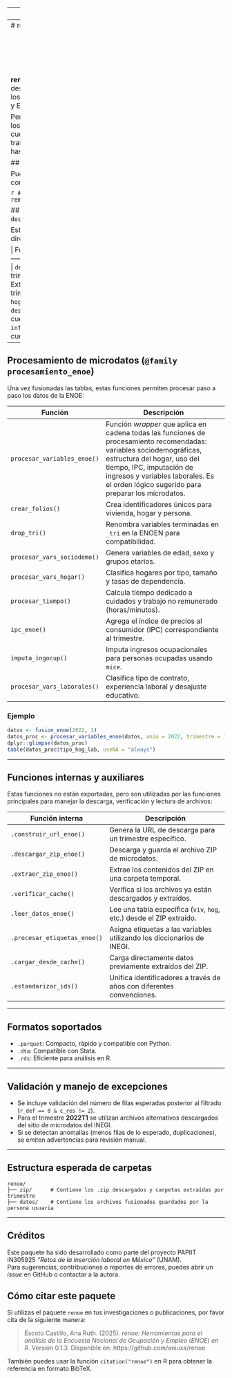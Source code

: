 
---
output: github_document
---
# renoe <img src="man/figures/logo.png" align="right" height="120" />

**renoe** es un paquete en desarrollo para facilitar la descarga, carga, fusión, procesamiento y análisis de los microdatos de la Encuesta Nacional de Ocupación y Empleo (ENOE) del INEGI.

Permite trabajar de forma reproducible y eficiente con los datos de los distintos trimestres y formatos de cuestionario (básico o ampliado), siguiendo un flujo de trabajo estructurado que abarca desde la descarga hasta el procesamiento avanzado de variables.

## Instalación

Puedes instalar la versión en desarrollo desde GitHub con:

```r
# install.packages("remotes")
remotes::install_github("aniuxa/renoe")
```

## Descarga y documentación (`@family descarga_documenta_enoe`)

Estas funciones permiten obtener y manejar los datos directamente desde las fuentes oficiales del INEGI:

| Función                      | Descripción                                                                 |
|-----------------------------|-----------------------------------------------------------------------------|
| `descarga_enoe()`           | Descarga el archivo ZIP oficial del trimestre desde el sitio del INEGI.     |
| `carga_enoe()`              | Extrae, etiqueta y carga directamente las tablas de un trimestre.           |
| `fusion_enoe()`             | Fusiona las tablas `viv`, `hog`, `sdem`, `coe1` y `coe2` en un solo objeto. |
| `descargar_cuestionarios()` | Descarga los cuestionarios PDF disponibles por trimestre.                   |
| `info_trimestre()`          | Devuelve metadatos sobre el cuestionario usado (básico o ampliado).         |

---

## Procesamiento de microdatos (`@family procesamiento_enoe`)

Una vez fusionadas las tablas, estas funciones permiten procesar paso a paso los datos de la ENOE:

| Función                      | Descripción                                                                 |
|-----------------------------|-----------------------------------------------------------------------------|
| `procesar_variables_enoe()` | Función *wrapper* que aplica en cadena todas las funciones de procesamiento recomendadas: variables sociodemográficas, estructura del hogar, uso del tiempo, IPC, imputación de ingresos y variables laborales. Es el orden lógico sugerido para preparar los microdatos. |
| `crear_folios()`            | Crea identificadores únicos para vivienda, hogar y persona.                |
| `drop_tri()`                | Renombra variables terminadas en `_tri` en la ENOEN para compatibilidad.   |
| `procesar_vars_sociodemo()` | Genera variables de edad, sexo y grupos etarios.                           |
| `procesar_vars_hogar()`     | Clasifica hogares por tipo, tamaño y tasas de dependencia.                 |
| `procesar_tiempo()`         | Calcula tiempo dedicado a cuidados y trabajo no remunerado (horas/minutos).|
| `ipc_enoe()`                | Agrega el índice de precios al consumidor (IPC) correspondiente al trimestre. |
| `imputa_ingocup()`          | Imputa ingresos ocupacionales para personas ocupadas usando `mice`.        |
| `procesar_vars_laborales()` | Clasifica tipo de contrato, experiencia laboral y desajuste educativo.     |

### Ejemplo

```r
datos <- fusion_enoe(2022, 1)
datos_proc <- procesar_variables_enoe(datos, anio = 2022, trimestre = 1)
dplyr::glimpse(datos_proc)
table(datos_proc$tipo_hog_lab, useNA = "always")
```

---

## Funciones internas y auxiliares

Estas funciones no están exportadas, pero son utilizadas por las funciones principales para manejar la descarga, verificación y lectura de archivos:

| Función interna              | Descripción                                                                 |
|-----------------------------|-----------------------------------------------------------------------------|
| `.construir_url_enoe()`     | Genera la URL de descarga para un trimestre específico.                     |
| `.descargar_zip_enoe()`     | Descarga y guarda el archivo ZIP de microdatos.                             |
| `.extraer_zip_enoe()`       | Extrae los contenidos del ZIP en una carpeta temporal.                      |
| `.verificar_cache()`        | Verifica si los archivos ya están descargados y extraídos.                  |
| `.leer_datos_enoe()`        | Lee una tabla específica (`viv`, `hog`, etc.) desde el ZIP extraído.        |
| `.procesar_etiquetas_enoe()`| Asigna etiquetas a las variables utilizando los diccionarios de INEGI.      |
| `.cargar_desde_cache()`     | Carga directamente datos previamente extraídos del ZIP.                     |
| `.estandarizar_ids()`       | Unifica identificadores a través de años con diferentes convenciones.       |

---

## Formatos soportados

- `.parquet`: Compacto, rápido y compatible con Python.
- `.dta`: Compatible con Stata.
- `.rds`: Eficiente para análisis en R.

---

## Validación y manejo de excepciones

- Se incluye validación del número de filas esperadas posterior al filtrado (`r_def == 0 & c_res != 2`).
- Para el trimestre **2022T1** se utilizan archivos alternativos descargados del sitio de microdatos del INEGI.
- Si se detectan anomalías (menos filas de lo esperado, duplicaciones), se emiten advertencias para revisión manual.

---

## Estructura esperada de carpetas

```
renoe/
├── zip/      # Contiene los .zip descargados y carpetas extraídas por trimestre
├── datos/    # Contiene los archivos fusionados guardados por la persona usuaria
```

---

## Créditos

Este paquete ha sido desarrollado como parte del proyecto PAPIIT IN305925 _“Retos de la inserción laboral en México”_ (UNAM).  
Para sugerencias, contribuciones o reportes de errores, puedes abrir un _issue_ en GitHub o contactar a la autora.

## Cómo citar este paquete

Si utilizas el paquete `renoe` en tus investigaciones o publicaciones, por favor cita de la siguiente manera:

> Escoto Castillo, Ana Ruth. (2025). *renoe: Herramientas para el análisis de la Encuesta Nacional de Ocupación y Empleo (ENOE) en R*. Versión 0.1.3. Disponible en: https://github.com/aniuxa/renoe

También puedes usar la función `citation("renoe")` en R para obtener la referencia en formato BibTeX.
